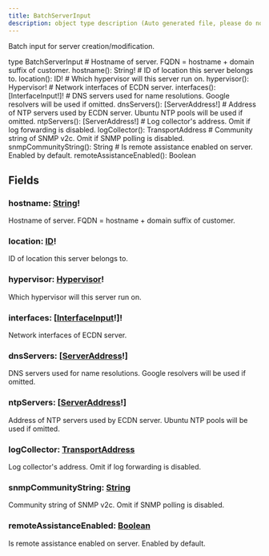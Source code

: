 ```yaml
---
title: BatchServerInput
description: object type description (Auto generated file, please do not modify)
---
```



Batch input for server creation/modification.

<GQLCodeSnippet>
<GQLLine><GQLKeyword>type</GQLKeyword> BatchServerInput <GQLOpen /></GQLLine>
<GQLLine> </GQLLine>
	<GQLLine><GQLTab /><GQLComment># Hostname of server. FQDN = hostname + domain suffix of customer.</GQLComment></GQLLine>
	<GQLLine><GQLTab /><GQLName>hostname</GQLName>(): <GQLLink href="/ecdn-api-scalars/String">String</GQLLink><GQLOperator>!</GQLOperator></GQLLine>
<GQLLine> </GQLLine>
	<GQLLine><GQLTab /><GQLComment># ID of location this server belongs to.</GQLComment></GQLLine>
	<GQLLine><GQLTab /><GQLName>location</GQLName>(): <GQLLink href="/ecdn-api-scalars/ID">ID</GQLLink><GQLOperator>!</GQLOperator></GQLLine>
<GQLLine> </GQLLine>
	<GQLLine><GQLTab /><GQLComment># Which hypervisor will this server run on.</GQLComment></GQLLine>
	<GQLLine><GQLTab /><GQLName>hypervisor</GQLName>(): <GQLLink href="/ecdn-api-enums/Hypervisor">Hypervisor</GQLLink><GQLOperator>!</GQLOperator></GQLLine>
<GQLLine> </GQLLine>
	<GQLLine><GQLTab /><GQLComment># Network interfaces of ECDN server.</GQLComment></GQLLine>
	<GQLLine><GQLTab /><GQLName>interfaces</GQLName>(): [<GQLLink href="/ecdn-api-input-objects/InterfaceInput">InterfaceInput</GQLLink><GQLOperator>!</GQLOperator>]<GQLOperator>!</GQLOperator></GQLLine>
<GQLLine> </GQLLine>
	<GQLLine><GQLTab /><GQLComment># DNS servers used for name resolutions. Google resolvers will be used if omitted.</GQLComment></GQLLine>
	<GQLLine><GQLTab /><GQLName>dnsServers</GQLName>(): [<GQLLink href="/ecdn-api-scalars/ServerAddress">ServerAddress</GQLLink><GQLOperator>!</GQLOperator>]</GQLLine>
<GQLLine> </GQLLine>
	<GQLLine><GQLTab /><GQLComment># Address of NTP servers used by ECDN server. Ubuntu NTP pools will be used if omitted.</GQLComment></GQLLine>
	<GQLLine><GQLTab /><GQLName>ntpServers</GQLName>(): [<GQLLink href="/ecdn-api-scalars/ServerAddress">ServerAddress</GQLLink><GQLOperator>!</GQLOperator>]</GQLLine>
<GQLLine> </GQLLine>
	<GQLLine><GQLTab /><GQLComment># Log collector's address. Omit if log forwarding is disabled.</GQLComment></GQLLine>
	<GQLLine><GQLTab /><GQLName>logCollector</GQLName>(): <GQLLink href="/ecdn-api-scalars/TransportAddress">TransportAddress</GQLLink></GQLLine>
<GQLLine> </GQLLine>
	<GQLLine><GQLTab /><GQLComment># Community string of SNMP v2c. Omit if SNMP polling is disabled.</GQLComment></GQLLine>
	<GQLLine><GQLTab /><GQLName>snmpCommunityString</GQLName>(): <GQLLink href="/ecdn-api-scalars/String">String</GQLLink></GQLLine>
<GQLLine> </GQLLine>
	<GQLLine><GQLTab /><GQLComment># Is remote assistance enabled on server. Enabled by default.</GQLComment></GQLLine>
	<GQLLine><GQLTab /><GQLName>remoteAssistanceEnabled</GQLName>(): <GQLLink href="/ecdn-api-scalars/Boolean">Boolean</GQLLink></GQLLine>
<GQLLine> </GQLLine>
<GQLLine><GQLClose /></GQLLine>
</GQLCodeSnippet>


## Fields

### hostname: [String](/ecdn-api-scalars/String)!
Hostname of server. FQDN = hostname + domain suffix of customer.


### location: [ID](/ecdn-api-scalars/ID)!
ID of location this server belongs to.


### hypervisor: [Hypervisor](/ecdn-api-enums/Hypervisor)!
Which hypervisor will this server run on.


### interfaces: [[InterfaceInput](/ecdn-api-input-objects/InterfaceInput)!]!
Network interfaces of ECDN server.


### dnsServers: [[ServerAddress](/ecdn-api-scalars/ServerAddress)!]
DNS servers used for name resolutions. Google resolvers will be used if omitted.


### ntpServers: [[ServerAddress](/ecdn-api-scalars/ServerAddress)!]
Address of NTP servers used by ECDN server. Ubuntu NTP pools will be used if omitted.


### logCollector: [TransportAddress](/ecdn-api-scalars/TransportAddress)
Log collector's address. Omit if log forwarding is disabled.


### snmpCommunityString: [String](/ecdn-api-scalars/String)
Community string of SNMP v2c. Omit if SNMP polling is disabled.


### remoteAssistanceEnabled: [Boolean](/ecdn-api-scalars/Boolean)
Is remote assistance enabled on server. Enabled by default.


